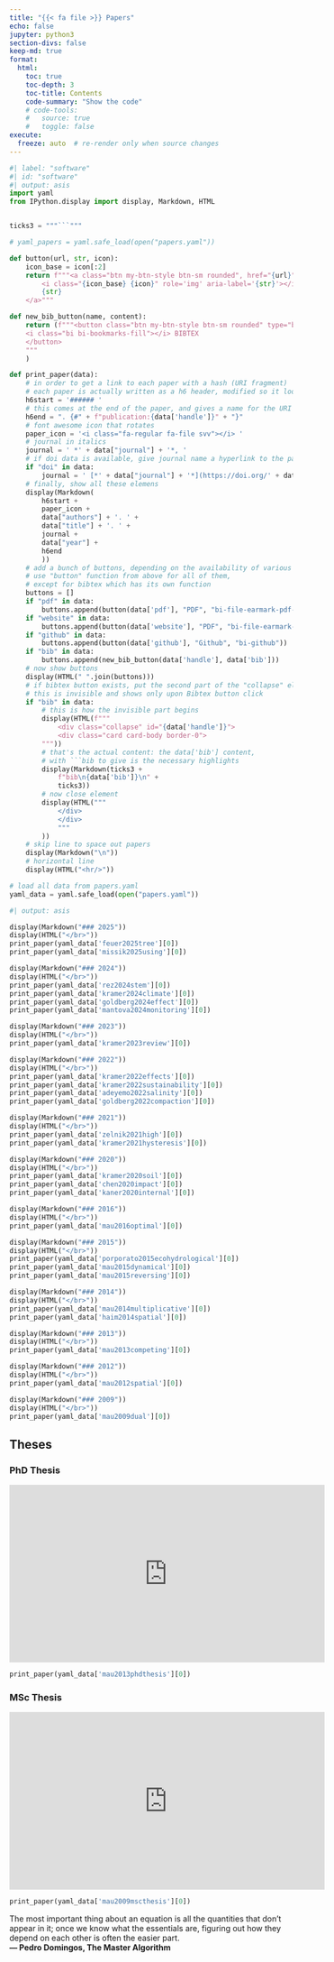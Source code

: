 ```yaml
---
title: "{{< fa file >}} Papers"
echo: false
jupyter: python3
section-divs: false
keep-md: true
format:
  html:
    toc: true
    toc-depth: 3
    toc-title: Contents
    code-summary: "Show the code"
    # code-tools: 
    #   source: true
    #   toggle: false
execute:
  freeze: auto  # re-render only when source changes
---
```


<!-- collapsable bibtex is achieved thus:
https://getbootstrap.com/docs/5.1/components/collapse/ -->

<!-- code inspired by https://ddimmery.com/posts/quarto-website/ -->


<!-- {{< fa thumbs-up >}}  -->

```python
#| label: "software"
#| id: "software"
#| output: asis
import yaml
from IPython.display import display, Markdown, HTML


ticks3 = """```"""

# yaml_papers = yaml.safe_load(open("papers.yaml"))

def button(url, str, icon):
    icon_base = icon[:2]
    return f"""<a class="btn my-btn-style btn-sm rounded", href="{url}" target="_blank" rel="noopener noreferrer">
        <i class="{icon_base} {icon}" role='img' aria-label='{str}'></i>
        {str}
    </a>"""

def new_bib_button(name, content):
    return (f"""<button class="btn my-btn-style btn-sm rounded" type="button" data-bs-toggle="collapse" data-bs-target="#{name}" aria-expanded="false" aria-controls="{name}">
    <i class="bi bi-bookmarks-fill"></i> BIBTEX
    </button>
    """
    )

def print_paper(data):
    # in order to get a link to each paper with a hash (URI fragment)
    # each paper is actually written as a h6 header, modified so it looks good
    h6start = '###### '
    # this comes at the end of the paper, and gives a name for the URI fragment: #publication:author2024word
    h6end = ". {#" + f"publication:{data['handle']}" + "}"
    # font awesome icon that rotates
    paper_icon = '<i class="fa-regular fa-file svv"></i> '
    # journal in italics
    journal = ' *' + data["journal"] + '*, '
    # if doi data is available, give journal name a hyperlink to the paper
    if "doi" in data:
        journal = ' [*' + data["journal"] + '*](https://doi.org/' + data["doi"] + '){target="_blank"}, '
    # finally, show all these elemens
    display(Markdown(
        h6start +
        paper_icon +
        data["authors"] + '. ' + 
        data["title"] + '. ' + 
        journal +
        data["year"] + 
        h6end
        ))
    # add a bunch of buttons, depending on the availability of various elements
    # use "button" function from above for all of them,
    # except for bibtex which has its own function
    buttons = []
    if "pdf" in data:
        buttons.append(button(data['pdf'], "PDF", "bi-file-earmark-pdf-fill"))
    if "website" in data:
        buttons.append(button(data['website'], "PDF", "bi-file-earmark-pdf-fill"))
    if "github" in data:
        buttons.append(button(data['github'], "Github", "bi-github"))
    if "bib" in data:
        buttons.append(new_bib_button(data['handle'], data['bib']))
    # now show buttons
    display(HTML(" ".join(buttons)))
    # if bibtex button exists, put the second part of the "collapse" element
    # this is invisible and shows only upon Bibtex button click
    if "bib" in data:
        # this is how the invisible part begins
        display(HTML(f"""
            <div class="collapse" id="{data['handle']}">
            <div class="card card-body border-0">
        """))
        # that's the actual content: the data['bib'] content, 
        # with ```bib to give is the necessary highlights
        display(Markdown(ticks3 + 
            f"bib\n{data['bib']}\n" + 
            ticks3))
        # now close element
        display(HTML("""
            </div>
            </div>
            """
        ))
    # skip line to space out papers
    display(Markdown("\n"))
    # horizontal line
    display(HTML("<hr/>"))

# load all data from papers.yaml
yaml_data = yaml.safe_load(open("papers.yaml"))
```

<!-- ## Papers -->
 

```python
#| output: asis

display(Markdown("### 2025"))
display(HTML("</br>"))
print_paper(yaml_data['feuer2025tree'][0])
print_paper(yaml_data['missik2025using'][0])

display(Markdown("### 2024"))
display(HTML("</br>"))
print_paper(yaml_data['rez2024stem'][0])
print_paper(yaml_data['kramer2024climate'][0])
print_paper(yaml_data['goldberg2024effect'][0])
print_paper(yaml_data['mantova2024monitoring'][0])

display(Markdown("### 2023"))
display(HTML("</br>"))
print_paper(yaml_data['kramer2023review'][0])

display(Markdown("### 2022"))
display(HTML("</br>"))
print_paper(yaml_data['kramer2022effects'][0])
print_paper(yaml_data['kramer2022sustainability'][0])
print_paper(yaml_data['adeyemo2022salinity'][0])
print_paper(yaml_data['goldberg2022compaction'][0])

display(Markdown("### 2021"))
display(HTML("</br>"))
print_paper(yaml_data['zelnik2021high'][0])
print_paper(yaml_data['kramer2021hysteresis'][0])

display(Markdown("### 2020"))
display(HTML("</br>"))
print_paper(yaml_data['kramer2020soil'][0])
print_paper(yaml_data['chen2020impact'][0])
print_paper(yaml_data['kaner2020internal'][0])

display(Markdown("### 2016"))
display(HTML("</br>"))
print_paper(yaml_data['mau2016optimal'][0])

display(Markdown("### 2015"))
display(HTML("</br>"))
print_paper(yaml_data['porporato2015ecohydrological'][0])
print_paper(yaml_data['mau2015dynamical'][0])
print_paper(yaml_data['mau2015reversing'][0])

display(Markdown("### 2014"))
display(HTML("</br>"))
print_paper(yaml_data['mau2014multiplicative'][0])
print_paper(yaml_data['haim2014spatial'][0])

display(Markdown("### 2013"))
display(HTML("</br>"))
print_paper(yaml_data['mau2013competing'][0])

display(Markdown("### 2012"))
display(HTML("</br>"))
print_paper(yaml_data['mau2012spatial'][0])

display(Markdown("### 2009"))
display(HTML("</br>"))
print_paper(yaml_data['mau2009dual'][0])
```

## Theses

### PhD Thesis

<iframe width="560" height="315" src="https://www.youtube.com/embed/-82IhHkb1rc" title="YouTube video player" frameborder="0" allow="accelerometer; autoplay; clipboard-write; encrypted-media; gyroscope; picture-in-picture" allowfullscreen></iframe>

```python
print_paper(yaml_data['mau2013phdthesis'][0])
```


### MSc Thesis

<iframe width="560" height="315" src="https://www.youtube.com/embed/aE8mYeUUTZY" title="YouTube video player" frameborder="0" allow="accelerometer; autoplay; clipboard-write; encrypted-media; gyroscope; picture-in-picture" allowfullscreen></iframe>

```python
print_paper(yaml_data['mau2009mscthesis'][0])
```

<div class="alert alert-success">
  The most important thing about an equation is all the quantities that don’t appear in it; once we know what the essentials are, figuring out how they depend on each other is often the easier part.  
  <strong>— Pedro Domingos, The Master Algorithm</strong></div>
